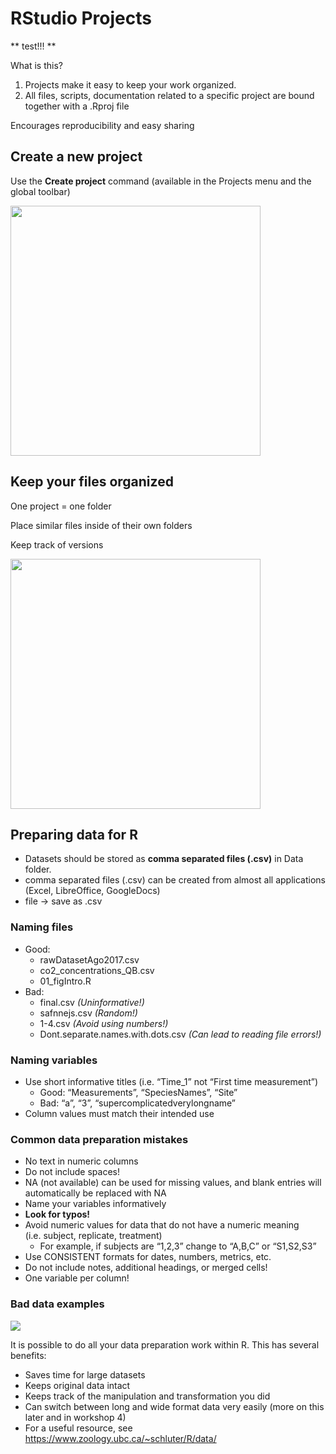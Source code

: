 # RStudio Projects

** test!!! **

What is this?

1.  Projects make it easy to keep your work organized.
2.  All files, scripts, documentation related to a specific project are
    bound together with a .Rproj file

Encourages reproducibility and easy sharing

## Create a new project

Use the **Create project** command (available in the Projects menu and
the global toolbar)

![](images/0_create_a_new_project.png){width="400"}

## Keep your files organized

One project = one folder

Place similar files inside of their own folders

Keep track of versions

![](images/0_folderdata1.png){width="400"}

## Preparing data for R

-   Datasets should be stored as **comma separated files (.csv)** in
    Data folder.
-   comma separated files (.csv) can be created from almost all
    applications (Excel, LibreOffice, GoogleDocs)
-   file -\> save as .csv

### Naming files

-   Good:
    -   rawDatasetAgo2017.csv
    -   co2_concentrations_QB.csv
    -   01_figIntro.R
-   Bad:
    -   final.csv *(Uninformative!)*
    -   safnnejs.csv *(Random!)*
    -   1-4.csv *(Avoid using numbers!)*
    -   Dont.separate.names.with.dots.csv *(Can lead to reading file
        errors!)*

### Naming variables

-   Use short informative titles (i.e. "Time_1" not "First time
    measurement")
    -   Good: "Measurements", "SpeciesNames", "Site"
    -   Bad: "a", "3", "supercomplicatedverylongname"
-   Column values must match their intended use

### Common data preparation mistakes

-   No text in numeric columns
-   Do not include spaces!
-   NA (not available) can be used for missing values, and blank entries
    will automatically be replaced with NA
-   Name your variables informatively
-   **Look for typos!**
-   Avoid numeric values for data that do not have a numeric meaning
    (i.e. subject, replicate, treatment)
    -   For example, if subjects are "1,2,3" change to "A,B,C" or
        "S1,S2,S3"
-   Use CONSISTENT formats for dates, numbers, metrics, etc.
-   Do not include notes, additional headings, or merged cells!
-   One variable per column!

### Bad data examples

![](images/excel_notes.png)

It is possible to do all your data preparation work within R. This has
several benefits:

-   Saves time for large datasets
-   Keeps original data intact
-   Keeps track of the manipulation and transformation you did
-   Can switch between long and wide format data very easily (more on
    this later and in workshop 4)
-   For a useful resource, see
    <https://www.zoology.ubc.ca/~schluter/R/data/>